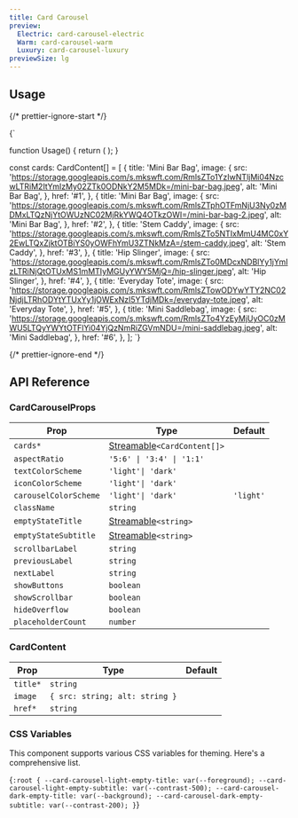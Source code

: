 ```yaml
---
title: Card Carousel
preview:
  Electric: card-carousel-electric
  Warm: card-carousel-warm
  Luxury: card-carousel-luxury
previewSize: lg
---
```


## Usage

{/* prettier-ignore-start */}

<CodeBlock lang="ts">{`

function Usage() {
    return (
        <CardCarousel
            cards={cards}
            emptyStateSubtitle="Try browsing our complete catalog of products."
            emptyStateTitle="No products found"
            iconColorScheme="dark"
        />
    );
}

const cards: CardContent[] = [
    {
      title: 'Mini Bar Bag',
      image: {
        src: 'https://storage.googleapis.com/s.mkswft.com/RmlsZTo1YzIwNTljMi04NzcwLTRiM2ItYmIzMy02ZTk0ODNkY2M5MDk=/mini-bar-bag.jpeg',
        alt: 'Mini Bar Bag',
      },
      href: '#1',
    },
    {
      title: 'Mini Bar Bag',
      image: {
        src: 'https://storage.googleapis.com/s.mkswft.com/RmlsZTphOTFmNjU3Ny0zMDMxLTQzNjYtOWUzNC02MjRkYWQ4OTkzOWI=/mini-bar-bag-2.jpeg',
        alt: 'Mini Bar Bag',
      },
      href: '#2',
    },
    {
      title: 'Stem Caddy',
      image: {
        src: 'https://storage.googleapis.com/s.mkswft.com/RmlsZTo5NTIxMmU4MC0xY2EwLTQxZjktOTBiYS0yOWFhYmU3ZTNkMzA=/stem-caddy.jpeg',
        alt: 'Stem Caddy',
      },
      href: '#3',
    },
    {
      title: 'Hip Slinger',
      image: {
        src: 'https://storage.googleapis.com/s.mkswft.com/RmlsZTo0MDcxNDBlYy1jYmIzLTRiNjQtOTUxMS1mMTIyMGUyYWY5MjQ=/hip-slinger.jpeg',
        alt: 'Hip Slinger',
      },
      href: '#4',
    },
    {
      title: 'Everyday Tote',
      image: {
        src: 'https://storage.googleapis.com/s.mkswft.com/RmlsZTowODYwYTY2NC02NjdjLTRhODYtYTUxYy1jOWExNzI5YTdjMDk=/everyday-tote.jpeg',
        alt: 'Everyday Tote',
      },
      href: '#5',
    },
    {
      title: 'Mini Saddlebag',
      image: {
        src: 'https://storage.googleapis.com/s.mkswft.com/RmlsZTo4YzEyMjUyOC0zMWU5LTQyYWYtOTFlYi04YjQzNmRiZGVmNDU=/mini-saddlebag.jpeg',
        alt: 'Mini Saddlebag',
      },
      href: '#6',
    },
];
`}
</CodeBlock>

{/* prettier-ignore-end */}

## API Reference

### CardCarouselProps

| Prop                  | Type                                                                                             | Default   |
| --------------------- | ------------------------------------------------------------------------------------------------ | --------- |
| `cards*`              | [Streamable](/docs/soul/streamable)`<CardContent[]>` <Tooltip content=" See CardContent below"/> |           |
| `aspectRatio`         | `'5:6' \| '3:4' \| '1:1'`                                                                        |           |
| `textColorScheme`     | `'light'\| 'dark'`                                                                               |           |
| `iconColorScheme`     | `'light'\| 'dark'`                                                                               |           |
| `carouselColorScheme` | `'light'\| 'dark'`                                                                               | `'light'` |
| `className`           | `string`                                                                                         |           |
| `emptyStateTitle`     | [Streamable](/docs/soul/streamable)`<string>`                                                    |           |
| `emptyStateSubtitle`  | [Streamable](/docs/soul/streamable)`<string>`                                                    |           |
| `scrollbarLabel`      | `string`                                                                                         |           |
| `previousLabel`       | `string`                                                                                         |           |
| `nextLabel`           | `string`                                                                                         |           |
| `showButtons`         | `boolean`                                                                                        |           |
| `showScrollbar`       | `boolean`                                                                                        |           |
| `hideOverflow`        | `boolean`                                                                                        |           |
| `placeholderCount`    | `number`                                                                                         |           |

### CardContent

| Prop     | Type                           | Default |
| -------- | ------------------------------ | ------- |
| `title*` | `string`                       |         |
| `image`  | `{ src: string; alt: string }` |         |
| `href*`  | `string`                       |         |

### CSS Variables

This component supports various CSS variables for theming. Here's a comprehensive list.

<CodeBlock lang="css">{`
:root {
    --card-carousel-light-empty-title: var(--foreground);
    --card-carousel-light-empty-subtitle: var(--contrast-500);
    --card-carousel-dark-empty-title: var(--background);
    --card-carousel-dark-empty-subtitle: var(--contrast-200);
}
`}</CodeBlock>
